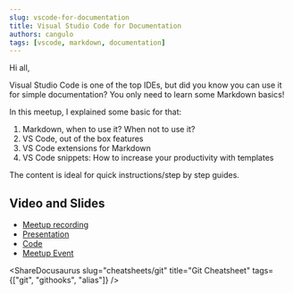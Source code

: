 ```yaml
---
slug: vscode-for-documentation
title: Visual Studio Code for Documentation
authors: cangulo
tags: [vscode, markdown, documentation]
---
```



Hi all,

Visual Studio Code is one of the top IDEs, but did you know you can use it for simple documentation? You only need to learn some Markdown basics!

In this meetup, I explained some basic for that:

<!--truncate-->

1. Markdown, when to use it? When not to use it?
2. VS Code, out of the box features
3. VS Code extensions for Markdown
4. VS Code snippets: How to increase your productivity with templates

The content is ideal for quick instructions/step by step guides.

## Video and Slides

* [Meetup recording](https://www.dropbox.com/s/ktcrtvg56j6ddhk/visualstudiocodefordocumentation%20on%202020-05-22%2016%3A17.mp4?dl=0)
* [Presentation](https://github.com/cangulo/meetups/raw/master/vs_code_for_docs/2020_05_22_write_bcn/vs_code_for_docs_20200522.pptx)
* [Code](https://github.com/cangulo/meetups/tree/master/vs_code_for_docs/2020_05_22_write_bcn)
* [Meetup Event](https://www.meetup.com/Write-the-Docs-Barcelona/events/270480043/)

<AboutMePostArea/>

<ShareDocusaurus 
  slug="cheatsheets/git" 
  title="Git Cheatsheet" 
  tags={["git", "githooks", "alias"]} />

<Comments />